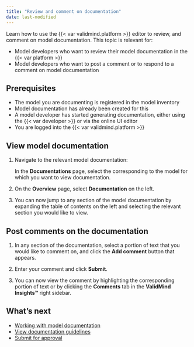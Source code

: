 ```yaml
---
title: "Review and comment on documentation"
date: last-modified
---
```


Learn how to use the {{< var validmind.platform >}} editor to review, and comment on model documentation. This topic is relevant for:

* Model developers who want to review their model documentation in the {{< var platform >}}
* Model developers who want to post a comment or to respond to a comment on model documentation

## Prerequisites

* The model you are documenting is registered in the model inventory
* Model documentation has already been created for this
* A model developer has started generating documentation, either using the {{< var developer >}} or via the online UI editor
* You are logged into the {{< var validmind.platform >}}

## View model documentation

1. Navigate to the relevant model documentation:

   In the **Documentations** page, select the corresponding to the model for which you want to view documentation.

2. On the **Overview** page, select **Documentation** on the left.

3. You can now jump to any section of the model documentation by expanding the table of contents on the left and selecting the relevant section you would like to view.

## Post comments on the documentation

1. In any section of the documentation, select a portion of text that you would like to comment on, and click the **Add comment** button that appears.

<!--- **Need image** --->

2. Enter your comment and click **Submit**.

3. You can now view the comment by highlighting the corresponding portion of text or by clicking the **Comments** tab in the **ValidMind Insights™** right sidebar.

<!---
## Troubleshooting

[Include any common issues or errors that may arise during the task and how to resolve them.]
--->

## What's next

* [Working with model documentation](working-with-model-documentation.qmd)
* [View documentation guidelines](view-documentation-guidelines.qmd)
* [Submit for approval](submit-for-approval.qmd)
